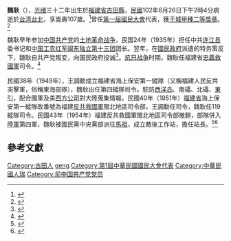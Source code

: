 '''魏耿'''（{{bd|1906年||2013年|catIdx=Wei}}），[[光绪|光绪]]三十二年出生於[[福建省_(中华民国大陆时期)|福建省]][[古田县|古田縣]]，[[民國紀年|民國]]102年6月26日下午2時4分病逝於[[台湾|台湾]][[臺北市|台北]]，享嵩壽107歲。<ref>{{Cite news|url=http://www.matsu-news.gov.tw/news_info.php?CMD=open&UID=156102|title=總統馬英九褒揚　前國大代表、馬祖東海部隊前縱隊司令魏耿|newspaper=馬祖日報|accessdate=2016-06-14|archive-date=2021-03-05|archive-url=https://web.archive.org/web/20210305232743/http://www.matsu-news.gov.tw/news_info.php?CMD=open&UID=156102}}</ref>曾任[[第一届国民大会第一次会议|第一屆國民大會]]代表，獲[[中華民國勳章獎章列表#.E4.B8.89.E8.BB.8D.E9.80.9A.E7.94.A8.E7.8D.8E.E7.AB.A0|干城甲種二等獎章]]。<ref>{{Cite web|url=https://www.president.gov.tw/Default.aspx?tabid=131&itemid=30394|title=褒揚令—魏耿|website=中華民國總統府|accessdate=2021-03-05|archive-date=2021-03-05|archive-url=https://web.archive.org/web/20210305232758/https://www.president.gov.tw/Default.aspx?tabid=131&itemid=30394|dead-url=no}}</ref>

魏耿早年参加[[中国共产党|中国共产党]]的[[土地革命战争|土地革命战争]]，民国24年（1935年）担任中共[[连江县|连江县]]委书记和[[中国工农红军|中国工农红军]][[闽东独立第十三团|闽东独立第十三团]]团长。翌年，在[[國民政府|國民政府]]派遣的特务策反下，魏耿自共产党叛变，向国民政府投诚<ref>{{Cite web |date=2021-05-18 |title=第四章 艰苦卓绝的游击战争 |url=http://www.mhnews.com.cn/node/303/20210518/60a37af7dc369.shtml |website=闽侯新闻网 |access-date=2022-06-27 |archive-date=2022-06-27 |archive-url=https://web.archive.org/web/20220627082607/http://www.mhnews.com.cn/node/303/20210518/60a37af7dc369.shtml }}</ref>。[[抗日战争|抗日战争]]时期，魏耿任福建省[[忠義救國軍|忠義救國軍]]司令。<ref>{{Cite web |title=九死不改初心，历难不变其志——纪念黄国璋同志诞辰98周年 |url=http://m.szhgh.com/show.php?classid=67&id=153253 |work=m.szhgh.com |access-date=2022-02-26 |archive-date=2022-02-26 |archive-url=https://web.archive.org/web/20220226160811/http://m.szhgh.com/show.php?classid=67&id=153253 }}</ref>

民國38年（1949年），王調勳成立福建省海上保安第一縱隊（又稱福建人民反共突擊軍，俗稱東海部隊），魏耿出任第四縱隊司令。駐防[[西洋岛|西洋岛]]、南礵、北礵、[[东引岛|東引]]，配合國軍及美[[西方公司|西方公司]]對大陸蒐集情報。民國40年（1951年）[[福建省_(中華民國)|福建省]]海上保安第一縱隊改番號為福建[[反共救國軍|反共救國軍]]閩北地區司令部，王調勳任司令，魏耿任119縱隊司令。民國43年（1954年）福建反共救國軍閩北地區司令部撤銷，部隊併入[[中華民國陸軍|陸軍]]第四軍，魏耿被國民黨中央黨部派往[[馬祖|馬祖]]，成立敵後工作站，擔任站長。<ref>{{Cite web|url=http://www.stat.nuk.edu.tw/SouthShow.asp?myid=1451|title=永遠的司令--魏耿先生 |website=國立高雄大學統計研究所 | archive-url=https://web.archive.org/web/20160805212932/http://www.stat.nuk.edu.tw/SouthShow.asp?myid=1451| archive-date=2016-08-05 | dead-url=no}}</ref><ref>{{Cite web|url=http://www.appledaily.com.tw/appledaily/article/forum/20160614/37267995/%E6%9D%B1%E6%B5%B7%E9%83%A8%E9%9A%8A%E8%AA%B0%E7%9F%A5%E9%81%93%E6%9C%9F%E5%BE%85%E8%BD%89%E5%9E%8B%E6%AD%A3%E7%BE%A9%EF%BC%88%E5%BC%B5%E5%85%B8%E5%A9%89%EF%BC%89|title=東海部隊誰知道 期待轉型正義（張典婉）|access-date=2016-06-14|archive-date=2016-08-21|archive-url=https://web.archive.org/web/20160821063824/http://www.appledaily.com.tw/appledaily/article/forum/20160614/37267995/%E6%9D%B1%E6%B5%B7%E9%83%A8%E9%9A%8A%E8%AA%B0%E7%9F%A5%E9%81%93%E6%9C%9F%E5%BE%85%E8%BD%89%E5%9E%8B%E6%AD%A3%E7%BE%A9%EF%BC%88%E5%BC%B5%E5%85%B8%E5%A9%89%EF%BC%89}}</ref>

==參考文獻==
{{reflist}}

{{DEFAULTSORT:wei}}
[[Category:古田人|Category:古田人]]
[[Category:魏姓|geng]]
[[Category:第1屆中華民國國民大會代表|Category:第1屆中華民國國民大會代表]]
[[Category:中華民國人瑞|Category:中華民國人瑞]]
[[Category:前中国共产党党员|Category:前中国共产党党员]]